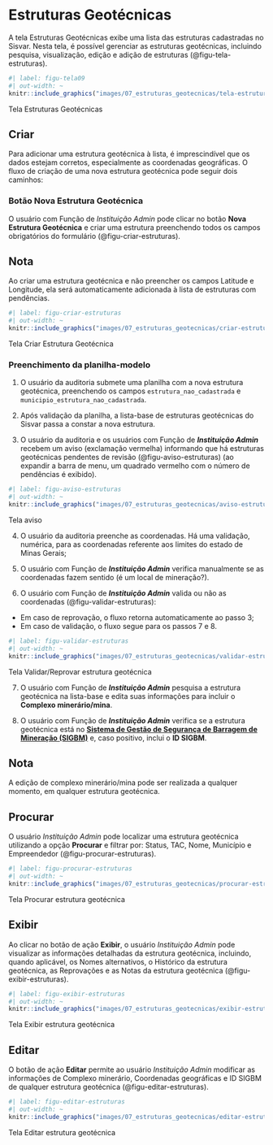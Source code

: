 # Estruturas Geotécnicas {#sec-estruturas}

A tela Estruturas Geotécnicas exibe uma lista das estruturas cadastradas no Sisvar. Nesta tela, é possível gerenciar as estruturas geotécnicas, incluindo pesquisa, visualização, edição e adição de estruturas (@figu-tela-estruturas).

::: {#figu-tela-estruturas}
```r
#| label: figu-tela09
#| out-width: ~
knitr::include_graphics("images/07_estruturas_geotecnicas/tela-estruturas.png")
```
Tela Estruturas Geotécnicas
:::

## Criar
Para adicionar uma estrutura geotécnica à lista, é imprescindível que os dados estejam corretos, especialmente as coordenadas geográficas. O fluxo de criação de uma nova estrutura geotécnica pode seguir dois caminhos:

### Botão Nova Estrutura Geotécnica
O usuário com Função de *Instituição Admin* pode clicar no botão **Nova Estrutura Geotécnica** e criar uma estrutura preenchendo todos os campos obrigatórios do formulário (@figu-criar-estruturas).

::: callout-note
## Nota
Ao criar uma estrutura geotécnica e não preencher os campos Latitude e Longitude, ela será automaticamente adicionada à lista de estruturas com pendências.
:::

::: {#figu-criar-estruturas}
```r
#| label: figu-criar-estruturas
#| out-width: ~
knitr::include_graphics("images/07_estruturas_geotecnicas/criar-estruturas.png")
```
Tela Criar Estrutura Geotécnica
:::

### Preenchimento da planilha-modelo
1. O usuário da auditoria submete uma planilha com a nova estrutura geotécnica, preenchendo os campos `estrutura_nao_cadastrada` e `municipio_estrutura_nao_cadastrada`.

2. Após validação da planilha, a lista-base de estruturas geotécnicas do Sisvar passa a constar a nova estrutura.

3. O usuário da auditoria e os usuários com Função de ***Instituição Admin*** recebem um aviso (exclamação vermelha) informando que há estruturas geotécnicas pendentes de revisão (@figu-aviso-estruturas) (ao expandir a barra de menu, um quadrado vermelho com o número de pendências é exibido).

::: {#figu-aviso-estruturas}
```r
#| label: figu-aviso-estruturas
#| out-width: ~
knitr::include_graphics("images/07_estruturas_geotecnicas/aviso-estruturas.png")
```
Tela aviso
:::

4. O usuário da auditoria preenche as coordenadas. Há uma validação, numérica, para as coordenadas referente aos limites do estado de Minas Gerais;

5. O usuário com Função de ***Instituição Admin*** verifica manualmente se as coordenadas fazem sentido (é um local de mineração?).

6. O usuário com Função de ***Instituição Admin*** valida ou não as coordenadas (@figu-validar-estruturas):
- Em caso de reprovação, o fluxo retorna automaticamente ao passo 3;
- Em caso de validação, o fluxo segue para os passos 7 e 8.

::: {#figu-validar-estruturas}
```r
#| label: figu-validar-estruturas
#| out-width: ~
knitr::include_graphics("images/07_estruturas_geotecnicas/validar-estruturas.png")
```
Tela Validar/Reprovar estrutura geotécnica
:::

7. O usuário com Função de ***Instituição Admin*** pesquisa a estrutura geotécnica na lista-base e edita suas informações para incluir o **Complexo minerário/mina**.

8. O usuário com Função de ***Instituição Admin*** verifica se a estrutura geotécnica está no [**Sistema de Gestão de Segurança de Barragem de Mineração (SIGBM)**](https://app.anm.gov.br/SIGBM/Publico/GerenciarPublico){.external target="_blank"} e, caso positivo, inclui o **ID SIGBM**.

:::callout-note
## Nota
A edição de complexo minerário/mina pode ser realizada a qualquer momento, em qualquer estrutura geotécnica.
:::

## Procurar
O usuário *Instituição Admin* pode localizar uma estrutura geotécnica utilizando a opção **Procurar** e filtrar por: Status, TAC, Nome, Município e Empreendedor (@figu-procurar-estruturas). 

::: {#figu-procurar-estruturas}
```r
#| label: figu-procurar-estruturas
#| out-width: ~
knitr::include_graphics("images/07_estruturas_geotecnicas/procurar-estruturas.png")
```
Tela Procurar estrutura geotécnica
:::

## Exibir
Ao clicar no botão de ação **Exibir**, o usuário *Instituição Admin* pode visualizar as informações detalhadas da estrutura geotécnica, incluindo, quando aplicável, os Nomes alternativos, o Histórico da estrutura geotécnica, as Reprovações e as Notas da estrutura geotécnica (@figu-exibir-estruturas). 

::: {#figu-exibir-estruturas}
```r
#| label: figu-exibir-estruturas
#| out-width: ~
knitr::include_graphics("images/07_estruturas_geotecnicas/exibir-estruturas.png")
```
Tela Exibir estrutura geotécnica
:::

## Editar
O botão de ação **Editar** permite ao usuário *Instituição Admin* modificar as informações de Complexo minerário, Coordenadas geográficas e ID SIGBM de qualquer estrutura geotécnica (@figu-editar-estruturas).

::: {#figu-editar-estruturas}
```r
#| label: figu-editar-estruturas
#| out-width: ~
knitr::include_graphics("images/07_estruturas_geotecnicas/editar-estruturas.png")
```
Tela Editar estrutura geotécnica
:::
